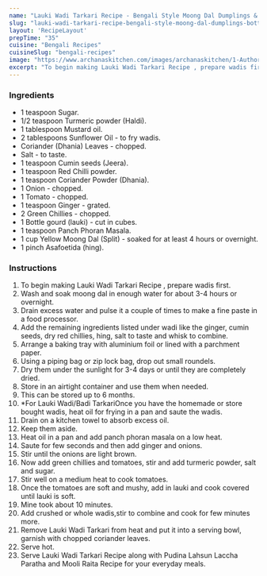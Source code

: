 ---
name: "Lauki Wadi Tarkari Recipe - Bengali Style Moong Dal Dumplings & Bottle Gourd Sabzi"
slug: "lauki-wadi-tarkari-recipe-bengali-style-moong-dal-dumplings-bottle-gourd-sabzi"
layout: 'RecipeLayout'
prepTime: "35"
cuisine: "Bengali Recipes"
cuisineSlug: "bengali-recipes"
image: "https://www.archanaskitchen.com/images/archanaskitchen/1-Author/sapanabehl/Bari_Lau_Tarkari.jpg"
excerpt: "To begin making Lauki Wadi Tarkari Recipe , prepare wadis first"
---

### Ingredients

- 1 teaspoon Sugar.
- 1/2 teaspoon Turmeric powder (Haldi).
- 1 tablespoon Mustard oil.
- 2 tablespoons Sunflower Oil - to fry wadis.
- Coriander (Dhania) Leaves - chopped.
- Salt - to taste.
- 1 teaspoon Cumin seeds (Jeera).
- 1 teaspoon Red Chilli powder.
- 1 teaspoon Coriander Powder (Dhania).
- 1 Onion - chopped.
- 1 Tomato - chopped.
- 1 teaspoon Ginger - grated.
- 2 Green Chillies - chopped.
- 1 Bottle gourd (lauki) - cut in cubes.
- 1 teaspoon Panch Phoran Masala.
- 1 cup Yellow Moong Dal (Split) - soaked for at least 4 hours or overnight.
- 1 pinch Asafoetida (hing).

### Instructions

1. To begin making Lauki Wadi Tarkari Recipe , prepare wadis first.
1. Wash and soak moong dal in enough water for about 3-4 hours or overnight.
1. Drain excess water and pulse it a couple of times to make a fine paste in a food processor.
1. Add the remaining ingredients listed under wadi like the ginger, cumin seeds, dry red chillies, hing, salt to taste and whisk to combine.
1. Arrange a baking tray with aluminium foil or lined with a parchment paper.
1. Using a piping bag or zip lock bag, drop out small roundels.
1. Dry them under the sunlight for 3-4 days or until they are completely dried.
1. Store in an airtight container and use them when needed.
1. This can be stored up to 6 months.
1. *For Lauki Wadi/Badi TarkariOnce you have the homemade or store bought wadis, heat oil for frying in a pan and saute the wadis.
1. Drain on a kitchen towel to absorb excess oil.
1. Keep them aside.
1. Heat oil in a pan and add panch phoran masala on a low heat.
1. Saute for few seconds and then add ginger and onions.
1. Stir until the onions are light brown.
1. Now add green chillies and tomatoes, stir and add turmeric powder, salt and sugar.
1. Stir well on a medium heat to cook tomatoes.
1. Once the tomatoes are soft and mushy, add in lauki and cook covered until lauki is soft.
1. Mine took about 10 minutes.
1. Add crushed or whole wadis,stir to combine and cook for few minutes more.
1. Remove Lauki Wadi Tarkari from heat and put it into a serving bowl, garnish with chopped coriander leaves.
1. Serve hot.
1. Serve Lauki Wadi Tarkari Recipe along with Pudina Lahsun Laccha Paratha and Mooli Raita Recipe for your everyday meals.
